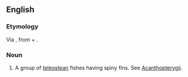 {{also|Acanthopteri}}
==English==

===Etymology===
Via {{etyl|NL.|en}}, from {{etyl|grc|en}} {{m|grc|ἄκανθα||thorn}} + {{m|grc|πτερύγιον||wing, fin}}.

===Noun===
{{en-noun|-}} {{g|p}}

# {{lb|en|zoology}} A group of [[teleostean]] fishes having spiny fins. See [[Acanthopterygii]].